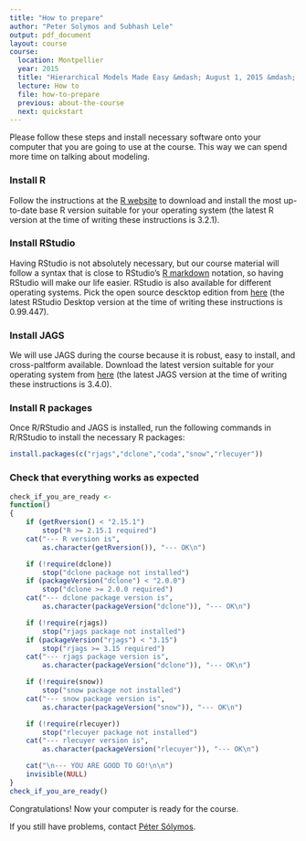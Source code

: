 ```yaml
---
title: "How to prepare"
author: "Peter Solymos and Subhash Lele"
output: pdf_document
layout: course
course:
  location: Montpellier
  year: 2015
  title: "Hierarchical Models Made Easy &mdash; August 1, 2015 &mdash; Montpellier, France &mdash; ICCB/ECCB Congress"
  lecture: How to
  file: how-to-prepare
  previous: about-the-course
  next: quickstart
---
```


Please follow these steps and install necessary software onto your computer that you are going to use at the course. This way we can spend more time on talking about modeling.

### Install R

Follow the instructions at the [R website](http://cran.r-project.org) to download and install
the most up-to-date base R version suitable for your operating system (the latest R version at the time of writing these instructions is 3.2.1).

### Install RStudio

Having RStudio is not absolutely necessary, but our course material
will follow a syntax that is close to RStudio's [R markdown](http://rmarkdown.rstudio.com/)
notation, so having RStudio will make our life easier. RStudio is also available for different operating systems. Pick the open source descktop edition from [here](http://www.rstudio.com/products/rstudio/download/) (the latest RStudio Desktop version at the time of writing these instructions is 0.99.447).

### Install JAGS

We will use JAGS during the course because it is robust, easy to install, and cross-paltform available. Download the latest version suitable for your operating system from [here](http://sourceforge.net/projects/mcmc-jags/files/JAGS/3.x/) (the latest JAGS version at the time of writing these instructions is 3.4.0).

### Install R packages

Once R/RStudio and JAGS is installed, run the following commands in R/RStudio to install the necessary R packages:

```r
install.packages(c("rjags","dclone","coda","snow","rlecuyer"))
```

### Check that everything works as expected

```r
check_if_you_are_ready <-
function()
{
    if (getRversion() < "2.15.1")
        stop("R >= 2.15.1 required")
    cat("--- R version is", 
        as.character(getRversion()), "--- OK\n")

    if (!require(dclone))
        stop("dclone package not installed")
    if (packageVersion("dclone") < "2.0.0")
        stop("dclone >= 2.0.0 required")
    cat("--- dclone package version is", 
        as.character(packageVersion("dclone")), "--- OK\n")

    if (!require(rjags))
        stop("rjags package not installed")
    if (packageVersion("rjags") < "3.15")
        stop("rjags >= 3.15 required")
    cat("--- rjags package version is", 
        as.character(packageVersion("dclone")), "--- OK\n")

    if (!require(snow))
        stop("snow package not installed")
    cat("--- snow package version is", 
        as.character(packageVersion("snow")), "--- OK\n")

    if (!require(rlecuyer))
        stop("rlecuyer package not installed")
    cat("--- rlecuyer version is", 
        as.character(packageVersion("rlecuyer")), "--- OK\n")

    cat("\n--- YOU ARE GOOD TO GO!\n\n")
    invisible(NULL)
}
check_if_you_are_ready()
```
Congratulations! Now your computer is ready for the course.

If you still have problems, contact [Péter Sólymos](http://peter.solymos.org#about).

